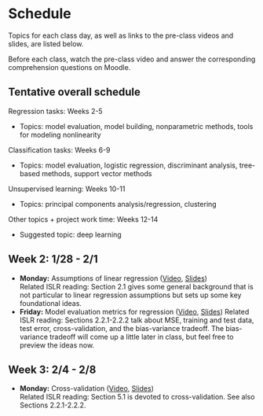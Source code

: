 # Schedule {-}

Topics for each class day, as well as links to the pre-class videos and slides,  are listed below.

Before each class, watch the pre-class video and answer the corresponding comprehension questions on Moodle.

## Tentative overall schedule {-}

Regression tasks: Weeks 2-5

- Topics: model evaluation, model building, nonparametric methods, tools for modeling nonlinearity

Classification tasks: Weeks 6-9

- Topics: model evaluation, logistic regression, discriminant analysis, tree-based methods, support vector methods

Unsupervised learning: Weeks 10-11

- Topics: principal components analysis/regression, clustering

Other topics + project work time: Weeks 12-14

- Suggested topic: deep learning

## Week 2: 1/28 - 2/1 {-}

- **Monday:** Assumptions of linear regression ([Video](https://youtu.be/FFxUbXRuufM), [Slides](https://drive.google.com/file/d/1sXhuyKUHbKJlFtrNBgN2xLw1bu4mUplz/view?usp=sharing))    
    Related ISLR reading: Section 2.1 gives some general background that is not particular to linear regression assumptions but sets up some key foundational ideas.
- **Friday:** Model evaluation metrics for regression ([Video](https://youtu.be/knHWpnDSnp4), [Slides](https://drive.google.com/file/d/1W-I3yoq6Zdo_HctnjfMxny3mRJPsi2iX/view?usp=sharing))
    Related ISLR reading: Sections 2.2.1-2.2.2 talk about MSE, training and test data, test error, cross-validation, and the bias-variance tradeoff. The bias-variance tradeoff will come up a little later in class, but feel free to preview the ideas now.

## Week 3: 2/4 - 2/8 {-}

- **Monday:** Cross-validation ([Video](https://youtu.be/kjyUjqlahV8), [Slides](https://drive.google.com/file/d/1TnelbFeESHz3nwwbdzFOlcbVL1vTRgOg/view?usp=sharing))    
    Related ISLR reading: Section 5.1 is devoted to cross-validation. See also Sections 2.2.1-2.2.2.
